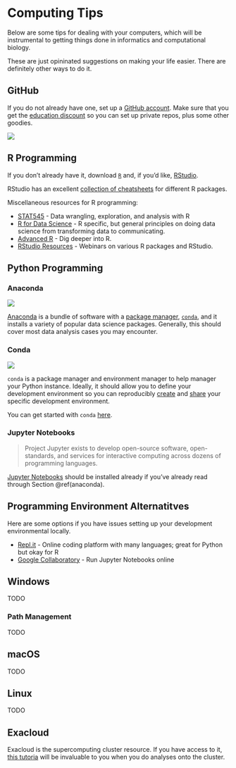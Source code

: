# Computing Tips {#computing}

Below are some tips for dealing with your computers, which will be instrumental
to getting things done in informatics and computational biology.

These are just opininated suggestions on making your life easier. There are
definitely other ways to do it.

## GitHub

If you do not already have one, set up a [GitHub account](https://github.com).
Make sure that you get the [education discount](https://education.github.com/)
so you can set up private repos, plus some other goodies.

![](http://imgs.xkcd.com/comics/git.png)

## R Programming

If you don't already have it, download [`R`](https://cran.r-project.org) and, if
you'd like, [RStudio](https://www.rstudio.com/products/rstudio/#Desktop).

RStudio has an excellent
[collection of cheatsheets](https://www.rstudio.com/resources/cheatsheets/)
for different R packages.

Miscellaneous resources for R programming:

- [STAT545](http://stat545.com/) - Data wrangling, exploration, and analysis
  with R
- [R for Data Science](https://r4ds.had.co.nz/) - R specific, but general
  principles on doing data science from transforming data to communicating.
- [Advanced R](https://adv-r.hadley.nz/) - Dig deeper into R.
- [RStudio Resources](https://resources.rstudio.com/) - Webinars on various R
  packages and RStudio.

## Python Programming

### Anaconda {#anaconda}

![](https://upload.wikimedia.org/wikipedia/en/c/cd/Anaconda_Logo.png)

[Anaconda](https://www.anaconda.com/download/) is a bundle of software with a
[package manager](https://en.wikipedia.org/wiki/Package_manager),
[`conda`](https://conda.io/), and it installs a variety of popular data science
packages.  Generally, this should cover most data analysis cases you may
encounter.

### Conda

![](https://conda.io/en/master/_images/conda_logo.svg)

`conda` is a package manager and environment manager to help manager your
Python instance. Ideally, it should allow you to define your development
environment so you can reproducibly
[create](https://conda.io/projects/conda/en/latest/user-guide/tasks/manage-environments.html#creating-an-environment-from-an-environment-yml-file)
and
[share](https://conda.io/projects/conda/en/latest/user-guide/tasks/manage-environments.html#sharing-an-environment)
your specific development environment.

You can get started with `conda`
[here](https://conda.io/projects/conda/en/latest/user-guide/getting-started.html).

### Jupyter Notebooks

> Project Jupyter exists to develop open-source software, open-standards, and
> services for interactive computing across dozens of programming languages.

[Jupyter Notebooks](https://jupyter.org/) should be installed already if you've
already read through Section \@ref(anaconda).

## Programming Environment Alternatitves

Here are some options if you have issues setting up your development
environmental locally.

- [Repl.it](https://repl.it/) - Online coding platform with many languages;
  great for Python but okay for R
- [Google Collaboratory](https://colab.research.google.com/notebook) - Run
  Jupyter Notebooks online

## Windows

TODO

### Path Management

TODO

## macOS

TODO

## Linux

TODO

## Exacloud

Exacloud is the supercomputing cluster resource. If you have access to it,
[this tutoria](https://laderast.github.io/exacloud_tutorial/) will be
invaluable to you when you do analyses onto the cluster.
